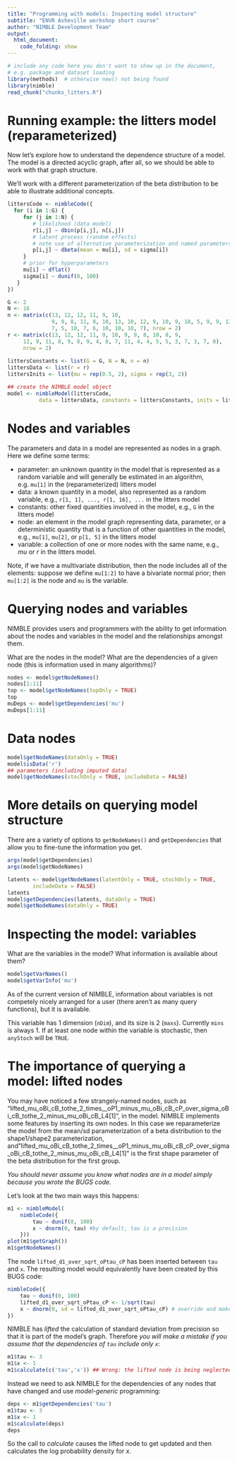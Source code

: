 ```yaml
---
title: "Programming with models: Inspecting model structure"
subtitle: "ENVR Asheville workshop short course"
author: "NIMBLE Development Team"
output:
  html_document:
    code_folding: show
---
```


```r
# include any code here you don't want to show up in the document,
# e.g. package and dataset loading
library(methods)  # otherwise new() not being found 
library(nimble)
read_chunk("chunks_litters.R")
```

# Running example: the litters model (reparameterized)

Now let's explore how to understand the dependence structure of a model. The model is a directed acyclic graph, after all, so we should be able to work with that graph structure.

We'll work with a different parameterization of the beta distribution to be able to illustrate additional concepts.

```r
littersCode <- nimbleCode({
  for (i in 1:G) {
     for (j in 1:N) {
        # likelihood (data model)
        r[i,j] ~ dbin(p[i,j], n[i,j])
        # latent process (random effects)
        # note use of alternative parameterization and named parameters
        p[i,j] ~ dbeta(mean = mu[i], sd = sigma[i])
     }
     # prior for hyperparameters
     mu[i] ~ dflat()
     sigma[i] ~ dunif(0, 100)
   }
})
```

```r
G <- 2
N <- 16
n <- matrix(c(13, 12, 12, 11, 9, 10, 
              9, 9, 8, 11, 8, 10, 13, 10, 12, 9, 10, 9, 10, 5, 9, 9, 13, 
              7, 5, 10, 7, 6, 10, 10, 10, 7), nrow = 2)
r <- matrix(c(13, 12, 12, 11, 9, 10, 9, 9, 8, 10, 8, 9, 
     12, 9, 11, 8, 9, 8, 9, 4, 8, 7, 11, 4, 4, 5, 5, 3, 7, 3, 7, 0), 
     nrow = 2)
              
littersConstants <- list(G = G, N = N, n = n)
littersData <- list(r = r)
littersInits <- list(mu = rep(0.5, 2), sigma = rep(3, 2))

## create the NIMBLE model object
model <- nimbleModel(littersCode, 
          data = littersData, constants = littersConstants, inits = littersInits)
```


# Nodes and variables

The parameters and data in a model are represented as nodes in a graph. Here we define some terms:

 - parameter: an unknown quantity in the model that is represented as a random variable and will generally be estimated in an algorithm, e.g. `mu[1]` in the (reparameterized) litters model
 - data: a known quantity in a model, also represented as a random variable, e.g., `r[1, 1], ..., r[1, 16], ...` in the litters model
 - constants: other fixed quantities involved in the model, e.g., `G` in the litters model
 - node: an element in the model graph representing data, parameter, or a deterministic quantity that is a function of other quantities in the model, e.g., `mu[1]`, `mu[2]`, or `p[1, 5]` in the litters model
 - variable: a collection of one or more nodes with the same name, e.g., *mu* or *r* in the litters model. 

Note, if we have a multivariate distribution, then the node includes all of the elements: suppose we define `mu[1:2]` to have a bivariate normal prior; then `mu[1:2]` is the node and `mu` is the variable. 

# Querying nodes and variables

NIMBLE provides users and programmers with the ability to get information about the nodes and variables in the model and the relationships amongst them.

What are the nodes in the model? What are the dependencies of a given node (this is information used in many algorithms)?


```r
nodes <- model$getNodeNames()
nodes[1:11]
top <- model$getNodeNames(topOnly = TRUE)
top
muDeps <- model$getDependencies('mu')
muDeps[1:11]
```

# Data nodes

```r
model$getNodeNames(dataOnly = TRUE)
model$isData('r')
## parameters (including imputed data)
model$getNodeNames(stochOnly = TRUE, includeData = FALSE)
```

# More details on querying model structure

There are a variety of options to `getNodeNames()` and `getDependencies` that allow you to fine-tune the information you get.

```r
args(model$getDependencies)
args(model$getNodeNames)

latents <- model$getNodeNames(latentOnly = TRUE, stochOnly = TRUE,
        includeData = FALSE)
latents
model$getDependencies(latents, dataOnly = TRUE)
model$getNodeNames(dataOnly = TRUE)
```

# Inspecting the model: variables

What are the variables in the model? What information is available about them?

```r
model$getVarNames()
model$getVarInfo('mu')
```

As of the current version of NIMBLE, information about
variables is not competely nicely arranged for a user (there aren't as
many query functions), but it is available.

This variable has 1 dimension (`nDim`), and its size is 2 (`maxs`).  Currently `mins` is always 1.  If at least one node within the variable is stochastic, then `anyStoch` will be `TRUE`.


# The importance of querying a model: lifted nodes

You may have noticed a few strangely-named nodes, such as "lifted_mu_oBi_cB_tothe_2_times__oP1_minus_mu_oBi_cB_cP_over_sigma_oBi_cB_tothe_2_minus_mu_oBi_cB_L4[1]", in the model. NIMBLE implements some features by inserting its own nodes. In this case we reparameterize the model from the mean/sd parameterization of a beta distribution to the shape1/shape2 parameterization, and "lifted_mu_oBi_cB_tothe_2_times__oP1_minus_mu_oBi_cB_cP_over_sigma_oBi_cB_tothe_2_minus_mu_oBi_cB_L4[1]" is the first shape parameter of the beta distribution for the first group.

*You should never assume you know what nodes are in a model simply
because you wrote the BUGS code.*

Let's look at the two main ways this happens:

```r
m1 <- nimbleModel(
    nimbleCode({
        tau ~ dunif(0, 100)
        x ~ dnorm(0, tau) #by default, tau is a precision
    }))
plot(m1$getGraph())
m1$getNodeNames()
```
The node `lifted_d1_over_sqrt_oPtau_cP` has been inserted between
`tau` and `x`.   The resulting model would equivalently have been
created by this BUGS code:

```r
nimbleCode({
    tau ~ dunif(0, 100)
    lifted_d1_over_sqrt_oPtau_cP <- 1/sqrt(tau)
    x ~ dnorm(0, sd = lifted_d1_over_sqrt_oPtau_cP) # override and make 2nd arg the SD
})
```

NIMBLE has *lifted* the calculation of standard deviation from
precision so that it is part of the model's graph.  Therefore *you
will make a mistake if you assume that the dependencies of `tau`
include only `x`*:

```r
m1$tau <- 3
m1$x <- 1
m1$calculate(c('tau','x')) ## Wrong: the lifted node is being neglected
```

Instead we need to ask NIMBLE for the dependencies of any nodes that have changed and use *model-generic* programming:


```r
deps <- m1$getDependencies('tau')
m1$tau <- 3
m1$x <- 1
m1$calculate(deps)
deps
```

So the call to *calculate* causes the lifted node to get updated and then calculates the log probability density for *x*.
